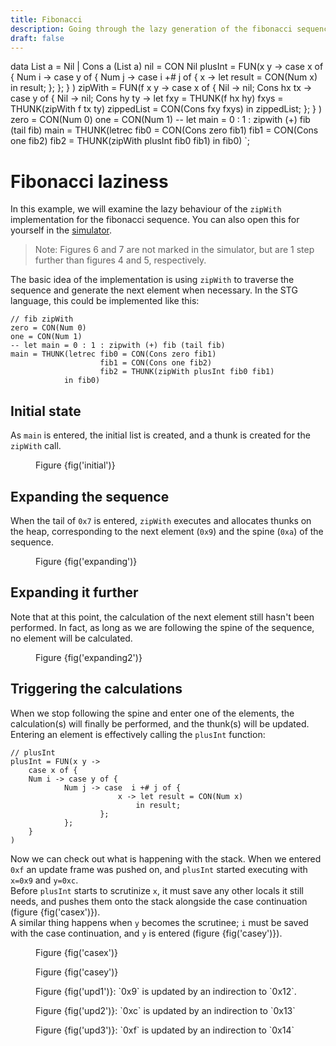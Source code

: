 ```yaml
---
title: Fibonacci
description: Going through the lazy generation of the fibonacci sequence using zipWith.
draft: false
---
```

data List a = Nil | Cons a (List a)
nil = CON Nil
plusInt = FUN(x y -> 
	case x of {
	Num i -> case y of {
			Num j -> case  i +# j of {
						x -> let result = CON(Num x)
							in result;
					};
			};
	}
)
zipWith = FUN(f x y -> 
	case x of {
	Nil  -> nil;
	Cons hx tx -> case y of {
				Nil  -> nil;
				Cons hy ty -> let fxy = THUNK(f hx hy)
									fxys = THUNK(zipWith f tx ty)
									zippedList = CON(Cons fxy fxys)
								in zippedList;
				};
	}
)
zero = CON(Num 0)
one = CON(Num 1)
-- let main = 0 : 1 : zipwith (+) fib (tail fib)
main = THUNK(letrec	fib0 = CON(Cons zero fib1)
					fib1 = CON(Cons one fib2)
					fib2 = THUNK(zipWith plusInt fib0 fib1)
			in fib0)
`;

# Fibonacci laziness
In this example, we will examine the lazy behaviour of the `zipWith` implementation for the fibonacci sequence.
You can also open this for yourself in the [simulator](/webstg/?step=87&program=eJx1kl9rgzAUxZ%2BTT3FhL4ZSqH3c6F4KY2PDvazsOW0jzbBaNLK4rd995yZqZX8ENf7Oyb3nBvfaacra49bUpGnFS9Jyz%2FTJNi4yW9AXrauywWcSsZIl6IrWzxnr8lS0zUPpQO42WeKpo%2FktSbHTjSFPVU6fUnBtyzzQrqci8LeRwzK7wveg4vIsFsZRbZq2cLFtwtu86i3Clr16E8k5vPl5lkp%2B2NOrdYc%2BXk7%2FBMRIjDEa9oWBD56c%2FyPzDy%2BuaO%2FIdUPa3Hdo%2BHK%2FyR7REpUO3RhXCKjNKA%2F5cu7mpjYoJ7MPhx7HDn24NBe4GDH%2FxRoTjcObupqc2ULJqjQTkCo5n4fER40yK1rQNaW4UfCdUyUzRbndUuI0psZKyd4Z02NrbXYCwmIaMvQFTPuUvJzqnAJseZGXvw5k%2BK9C7bEWejNQ30t4vCQ%3D&limit=87&e5=8&e16=10&e28=13&e41=15&m4=fig1&m15=fig2&m40=fig3&m59=fig4&m78=fig5&m87=fig8).
> Note: Figures 6 and 7 are not marked in the simulator, but are 1 step further than figures 4 and 5, respectively.

The basic idea of the implementation is using `zipWith` to traverse the sequence and generate the next element when necessary.
In the STG language, this could be implemented like this:
```stg
// fib zipWith
zero = CON(Num 0)
one = CON(Num 1)
-- let main = 0 : 1 : zipwith (+) fib (tail fib)
main = THUNK(letrec	fib0 = CON(Cons zero fib1)
					fib1 = CON(Cons one fib2)
					fib2 = THUNK(zipWith plusInt fib0 fib1)
			in fib0)
```

## Initial state
As `main` is entered, the initial list is created, and a thunk is created for the `zipWith` call.
<figure>
	<MdMachine client:load step={4} program={code} garbage_collection collapse_indirections bind_names>
		<heap/>
	</MdMachine>
	<figcaption>Figure {fig('initial')}</figcaption>
</figure>

## Expanding the sequence
When the tail of `0x7` is entered, `zipWith` executes and allocates thunks on the heap, corresponding to the next element (`0x9`) and the spine (`0xa`) of the sequence.
<figure>
	<MdMachine client:load step={15} program={code} garbage_collection collapse_indirections bind_names entered_thunks={[[5,8]]}>
		<heap/>
	</MdMachine>
	<figcaption>Figure {fig('expanding')}</figcaption>
</figure>

## Expanding it further
Note that at this point, the calculation of the next element still hasn't been performed. In fact, as long as we are following the spine of the sequence, no element will be calculated.
<figure>
	<MdMachine client:load step={40} program={code} garbage_collection collapse_indirections bind_names entered_thunks={[[5,8],[16,10],[28,13]]}>
		<heap/>
	</MdMachine>
	<figcaption>Figure {fig('expanding2')}</figcaption>
</figure>

## Triggering the calculations
When we stop following the spine and enter one of the elements, the calculation(s) will finally be performed, and the thunk(s) will be updated.
Entering an element is effectively calling the `plusInt` function:
```stg
// plusInt
plusInt = FUN(x y -> 
	case x of {
	Num i -> case y of {
			Num j -> case  i +# j of {
						x -> let result = CON(Num x)
							in result;
					};
			};
	}
)
```

Now we can check out what is happening with the stack. When we entered `0xf` an update frame was pushed on, and `plusInt` started executing with `x=0x9` and `y=0xc`.\
Before `plusInt` starts to scrutinize `x`, it must save any other locals it still needs, and pushes them onto the stack alongside the case continuation (figure {fig('casex')}).\
A similar thing happens when `y` becomes the scrutinee; `i` must be saved with the case continuation, and `y` is entered (figure {fig('casey')}).
<figure>
	<MdMachine client:load step={59} program={code} garbage_collection collapse_indirections bind_names entered_thunks={[[5,8],[16,10],[28,13], [41,15]]}>
		<stack/>
	</MdMachine>
	<figcaption>Figure {fig('casex')}</figcaption>
</figure>
<figure>
	<MdMachine client:load step={78} program={code} garbage_collection collapse_indirections bind_names entered_thunks={[[5,8],[16,10],[28,13], [41,15]]}>
		<stack/>
	</MdMachine>
	<figcaption>Figure {fig('casey')}</figcaption>
</figure>
<figure>
	<MdMachine client:load step={60} program={code} garbage_collection collapse_indirections bind_names entered_thunks={[[5,8],[16,10],[28,13], [41,15]]}>
		<heap/>
	</MdMachine>
	<figcaption>Figure {fig('upd1')}: `0x9` is updated by an indirection to `0x12`.</figcaption>
</figure>
<figure>
	<MdMachine client:load step={79} program={code} garbage_collection collapse_indirections bind_names entered_thunks={[[5,8],[16,10],[28,13], [41,15]]}>
		<heap/>
	</MdMachine>
	<figcaption>Figure {fig('upd2')}: `0xc` is updated by an indirection to `0x13`</figcaption>
</figure>
<figure>
	<MdMachine client:load step={87} program={code} garbage_collection collapse_indirections bind_names entered_thunks={[[5,8],[16,10],[28,13], [41,15]]}>
		<heap/>
	</MdMachine>
	<figcaption>Figure {fig('upd3')}: `0xf` is updated by an indirection to `0x14`</figcaption>
</figure>